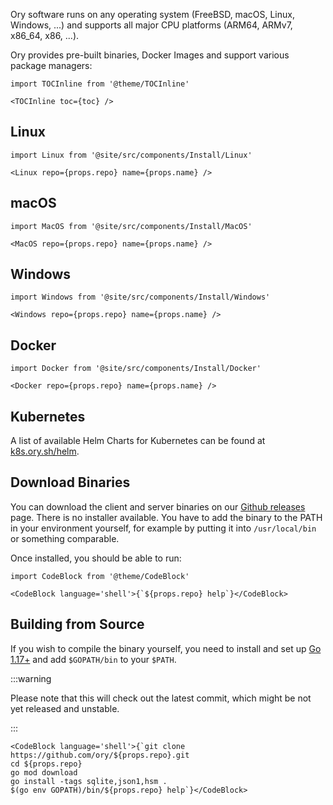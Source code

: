 Ory software runs on any operating system (FreeBSD, macOS, Linux, Windows, ...)
and supports all major CPU platforms (ARM64, ARMv7, x86_64, x86, ...).

Ory provides pre-built binaries, Docker Images and support various package
managers:

```mdx-code-block
import TOCInline from '@theme/TOCInline'

<TOCInline toc={toc} />
```

## Linux

```mdx-code-block
import Linux from '@site/src/components/Install/Linux'

<Linux repo={props.repo} name={props.name} />
```

## macOS

```mdx-code-block
import MacOS from '@site/src/components/Install/MacOS'

<MacOS repo={props.repo} name={props.name} />
```

## Windows

```mdx-code-block
import Windows from '@site/src/components/Install/Windows'

<Windows repo={props.repo} name={props.name} />
```

## Docker

```mdx-code-block
import Docker from '@site/src/components/Install/Docker'

<Docker repo={props.repo} name={props.name} />
```

## Kubernetes

A list of available Helm Charts for Kubernetes can be found at
[k8s.ory.sh/helm](https://k8s.ory.sh/helm/).

## Download Binaries

You can download the client and server binaries on our
[Github releases](https://github.com/ory/{props.repo}/releases) page. There is
no installer available. You have to add the binary to the PATH in your
environment yourself, for example by putting it into `/usr/local/bin` or
something comparable.

Once installed, you should be able to run:

```mdx-code-block
import CodeBlock from '@theme/CodeBlock'

<CodeBlock language='shell'>{`${props.repo} help`}</CodeBlock>
```

## Building from Source

If you wish to compile the binary yourself, you need to install and set up
[Go 1.17+](https://golang.org/) and add `$GOPATH/bin` to your `$PATH`.

:::warning

Please note that this will check out the latest commit, which might be not yet
released and unstable.

:::

```mdx-code-block
<CodeBlock language='shell'>{`git clone https://github.com/ory/${props.repo}.git
cd ${props.repo}
go mod download
go install -tags sqlite,json1,hsm .
$(go env GOPATH)/bin/${props.repo} help`}</CodeBlock>
```
